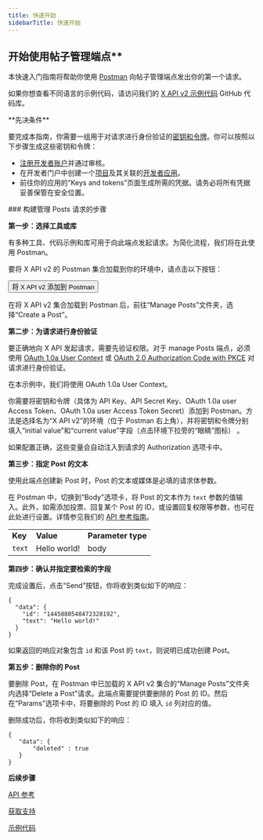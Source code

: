 ```yaml
---
title: 快速开始
sidebarTitle: 快速开始
---
```



## 开始使用帖子管理端点\*\*

本快速入门指南将帮助你使用 [Postman](/zh/tutorials/postman-getting-started) 向帖子管理端点发出你的第一个请求。

如果你想查看不同语言的示例代码，请访问我们的 [X API v2 示例代码](https://github.com/xdevplatform/Twitter-API-v2-sample-code) GitHub 代码库。

<Info>
  **先决条件**

  要完成本指南，你需要一组用于对请求进行身份验证的[密钥和令牌](/zh/resources/fundamentals/authentication)。你可以按照以下步骤生成这些密钥和令牌：

  - [注册开发者账户](https://developer.x.com/en/apply-for-access)并通过审核。
  - 在开发者门户中创建一个[项目](/zh/resources/fundamentals/projects)及其关联的[开发者应用](/zh/resources/fundamentals/developer-apps)。
  - 前往你的应用的“Keys and tokens”页面生成所需的凭据。请务必将所有凭据妥善保管在安全位置。
</Info>

<div id="steps-to-building-manage-posts-requests">
  ### 构建管理 Posts 请求的步骤
</div>

**第一步：选择工具或库**

有多种工具、代码示例和库可用于向此端点发起请求。为简化流程，我们将在此使用 Postman。

要将 X API v2 的 Postman 集合加载到你的环境中，请点击以下按钮：

<Button href="https://app.getpostman.com/run-collection/9956214-784efcda-ed4c-4491-a4c0-a26470a67400">
  将 X API v2 添加到 Postman
</Button>

在将 X API v2 集合加载到 Postman 后，前往“Manage Posts”文件夹，选择“Create a Post”。
 

**第二步：为请求进行身份验证**

要正确地向 X API 发起请求，需要先验证权限。对于 manage Posts 端点，必须使用 [OAuth 1.0a User Context](/zh/resources/fundamentals/authentication) 或 [OAuth 2.0 Authorization Code with PKCE](zh/resources/fundamentals/authentication#oauth-2-0-authorization-code-flow-with-pkce-2) 对请求进行身份验证。

在本示例中，我们将使用 OAuth 1.0a User Context。

你需要将密钥和令牌（具体为 API Key、API Secret Key、OAuth 1.0a user Access Token、OAuth 1.0a user Access Token Secret）添加到 Postman。方法是选择名为“X API v2”的环境（位于 Postman 右上角），并将密钥和令牌分别填入“initial value”和“current value”字段（点击环境下拉旁的“眼睛”图标） 。

如果配置正确，这些变量会自动注入到请求的 Authorization 选项卡中。

**第三步：指定 Post 的文本**

使用此端点创建新 Post 时，Post 的文本或媒体是必填的请求体参数。

在 Postman 中，切换到“Body”选项卡，将 Post 的文本作为 `text` 参数的值输入。此外，如需添加投票、回复某个 Post 的 ID，或设置回复权限等参数，也可在此处进行设置。详情参见我们的 [API 参考指南](/zh/x-api/posts/manage-tweets/introduction)。

|     |     |     |
| :--- | :--- | :--- |
| **Key** | **Value** | **Parameter type** |
| `text` | Hello world! | body |

**第四步：确认并指定要检索的字段**

完成设置后，点击“Send”按钮，你将收到类似如下的响应：

```
{
  "data": {
    "id": "1445880548472328192",
    "text": "Hello world!"
  }
}
```

如果返回的响应对象包含 `id` 和该 Post 的 `text`，则说明已成功创建 Post。
 

**第五步：删除你的 Post**

要删除 Post，在 Postman 中已加载的 X API v2 集合的“Manage Posts”文件夹内选择“Delete a Post”请求。此端点需要提供要删除的 Post 的 ID。然后在“Params”选项卡中，将要删除的 Post 的 ID 填入 `id` 列对应的值。

删除成功后，你将收到类似如下的响应：

```
{
   "data": {
       "deleted" : true
   }
}
```

**后续步骤**

[API 参考](/zh/x-api/posts/manage-tweets#manage-tweets-api-reference-index)

[获取支持](https://developer.x.com/en/support/x-api)

[示例代码](https://github.com/xdevplatform/Twitter-API-v2-sample-code "Sample code")